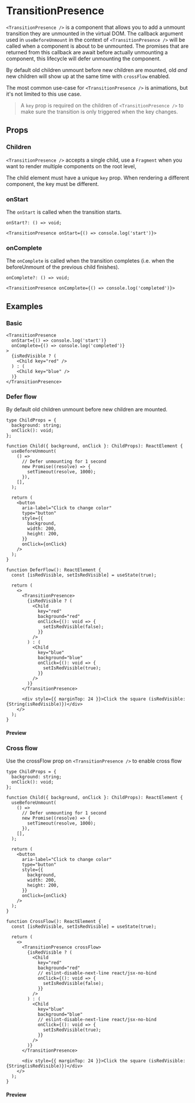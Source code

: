 
<Meta title="components/TransitionPresence" />

# TransitionPresence

`<TransitionPresence />` is a component that allows you to add a unmount transition they are
unmounted in the virtual DOM. The callback argument used in `useBeforeUnmount` in the context of
`<TransitionPresence />` will be called when a component is about to be unmounted. The promises that
are returned from this callback are await before actually unmounting a component, this lifecycle
will defer unmounting the component.

By default old children unmount before new children are mounted, old _and_ new children will show up
at the same time with `crossFlow` enabled.

The most common use-case for `<TransitionPresence />` is animations, but it's not limited to this
use case.

> A `key` prop is required on the children of `<TransitionPresence />` to make sure the transition is
only triggered when the key changes.

## Props

### Children

`<TransitionPresence />` accepts a single child, use a `Fragment` when you want to render multiple
components on the root level,

The child element must have a unique `key` prop. When rendering a different component, the key must
be different.

### onStart

The `onStart` is called when the transition starts.

```tsx
onStart?: () => void;

<TransitionPresence onStart={() => console.log('start')}>
```

### onComplete

The `onComplete` is called when the transition completes (i.e. when the beforeUnmount of the previous child finishes).

```tsx
onComplete?: () => void;

<TransitionPresence onComplete={() => console.log('completed')}>
```

## Examples

### Basic

```tsx
<TransitionPresence
  onStart={() => console.log('start')}
  onComplete={() => console.log('completed')}
>
  {isRedVisible ? (
    <Child key="red" />
  ) : (
    <Child key="blue" />
  )}
</TransitionPresence>
```

### Defer flow

By default old children unmount before new children are mounted.

```tsx
type ChildProps = {
  background: string;
  onClick(): void;
};

function Child({ background, onClick }: ChildProps): ReactElement {
  useBeforeUnmount(
    () =>
      // Defer unmounting for 1 second
      new Promise((resolve) => {
        setTimeout(resolve, 1000);
      }),
    [],
  );

  return (
    <button
      aria-label="Click to change color"
      type="button"
      style={{
        background,
        width: 200,
        height: 200,
      }}
      onClick={onClick}
    />
  );
}

function DeferFlow(): ReactElement {
  const [isRedVisible, setIsRedVisible] = useState(true);

  return (
    <>
      <TransitionPresence>
        {isRedVisible ? (
          <Child
            key="red"
            background="red"
            onClick={(): void => {
              setIsRedVisible(false);
            }}
          />
        ) : (
          <Child
            key="blue"
            background="blue"
            onClick={(): void => {
              setIsRedVisible(true);
            }}
          />
        )}
      </TransitionPresence>

      <div style={{ marginTop: 24 }}>Click the square (isRedVisible: {String(isRedVisible)})</div>
    </>
  );
}
```

#### Preview

<Canvas>
  <DeferFlow />
</Canvas>

### Cross flow

Use the crossFlow prop on `<TransitionPresence />` to enable cross flow

```tsx
type ChildProps = {
  background: string;
  onClick(): void;
};

function Child({ background, onClick }: ChildProps): ReactElement {
  useBeforeUnmount(
    () =>
      // Defer unmounting for 1 second
      new Promise((resolve) => {
        setTimeout(resolve, 1000);
      }),
    [],
  );

  return (
    <button
      aria-label="Click to change color"
      type="button"
      style={{
        background,
        width: 200,
        height: 200,
      }}
      onClick={onClick}
    />
  );
}

function CrossFlow(): ReactElement {
  const [isRedVisible, setIsRedVisible] = useState(true);

  return (
    <>
      <TransitionPresence crossFlow>
        {isRedVisible ? (
          <Child
            key="red"
            background="red"
            // eslint-disable-next-line react/jsx-no-bind
            onClick={(): void => {
              setIsRedVisible(false);
            }}
          />
        ) : (
          <Child
            key="blue"
            background="blue"
            // eslint-disable-next-line react/jsx-no-bind
            onClick={(): void => {
              setIsRedVisible(true);
            }}
          />
        )}
      </TransitionPresence>

      <div style={{ marginTop: 24 }}>Click the square (isRedVisible: {String(isRedVisible)})</div>
    </>
  );
}
```

#### Preview

<Canvas>
  <CrossFlow />
</Canvas>

